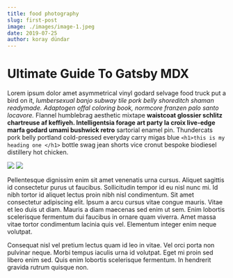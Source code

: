 ```yaml
---
title: food photography
slug: first-post
image: ./images/image-1.jpeg
date: 2019-07-25
author: koray dündar
---
```



# Ultimate Guide To Gatsby MDX


Lorem ipsum dolor amet asymmetrical vinyl godard selvage food truck put a bird on it, _lumbersexual banjo subway tile pork belly shoreditch shaman readymade. Adaptogen offal coloring book, normcore franzen palo santo locavore._ Flannel humblebrag aesthetic mixtape **waistcoat glossier schlitz chartreuse af keffiyeh. Intelligentsia forage art party la croix live-edge marfa godard umami bushwick retro** sartorial enamel pin. Thundercats pork belly portland cold-pressed everyday carry migas blue
`<h1>this is my heading one </h1>`
bottle swag jean shorts vice cronut bespoke biodiesel distillery hot chicken.

<Counter/>

<div className="post-image">

 ![](./images/image-2.jpeg)
 ![](./images/image-3.jpeg)
 
 </div>

Pellentesque dignissim enim sit amet venenatis urna cursus. Aliquet sagittis id consectetur purus ut faucibus. Sollicitudin tempor id eu nisl nunc mi. Id nibh tortor id aliquet lectus proin nibh nisl condimentum. Sit amet consectetur adipiscing elit. Ipsum a arcu cursus vitae congue mauris. Vitae et leo duis ut diam. Mauris a diam maecenas sed enim ut sem. Enim lobortis scelerisque fermentum dui faucibus in ornare quam viverra. Amet massa vitae tortor condimentum lacinia quis vel. Elementum integer enim neque volutpat.

Consequat nisl vel pretium lectus quam id leo in vitae. Vel orci porta non pulvinar neque. Morbi tempus iaculis urna id volutpat. Eget mi proin sed libero enim sed. Quis enim lobortis scelerisque fermentum. In hendrerit gravida rutrum quisque non. 